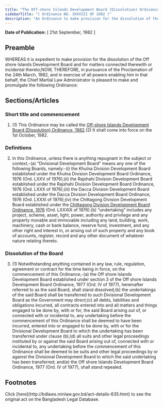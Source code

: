 ```yaml
---
title: "The Off-shore Islands Development Board (Dissolution) Ordinance, 1982"
sidebarTitle: "( Ordinance NO. XXXVIII OF 1982 )"
description: "An Ordinance to make provision for the dissolution of the Off shore Islands Development Board."
---
```


**Date of Publication:** [ 21st September, 1982 ]

## Preamble

WHEREAS it is expedient to make provision for the dissolution of the Off shore Islands Development Board and for matters connected therewith or incidental thereto;NOW, THEREFORE, in pursuance of the Proclamation of the 24th March, 1982, and in exercise of all powers enabling him in that behalf, the Chief Martial Law Administrator is pleased to make and promulgate the following Ordinance:

## Sections/Articles

### Short title and commencement

1. (1) This Ordinance may be called the [Off-shore Islands Development Board (Dissolution) Ordinance, 1982](/act-635.html "Off-shore Islands Development Board (Dissolution) Ordinance, 1982").(2) It shall come into force on the 1st October, 1982.

### Definitions

2. In this Ordinance, unless there is anything repugnant in the subject or context,-(a) “Divisional Development Board” means any one of the following Boards, namely:-(i) the Khulna Division Development Board established under the Khulna Division Development Board Ordinance, 1976 (Ord. LXXV of 1976);(ii) the Rajshahi Division Development Board established under the Rajshahi Division Development Board Ordinance, 1976 (Ord. LXXX of 1976);(iii) the Dacca Division Development Board established under the Dacca Division Development Board Ordinance, 1976 (Ord. LXXXI of 1976);(iv) the Chittagong Division Development Board established under the [Chittagong Division Development Board Ordinance, 1976](/act-539.html "Chittagong Division Development Board Ordinance, 1976") (Ord. LXXXIX of 1976).(b) “undertaking” includes any project, scheme, asset, light, power, authority and privilege and any property movable and immovable including any land, building, work, machinery, cash or bank balance, reserve fund, investment, and any other right and interest in, or arising out of such property and any book of accounts, register, record and any other document of whatever nature relating thereto.

### Dissolution of the Board

3. (1) Notwithstanding anything contained in any law, rule, regulation, agreement or contract for the time being in force, on the commencement of this Ordinance,-(a) the Off shore Islands Development Board established under section 3 of the Off shore Islands Development Board Ordinance, 1977 (Ord. IV of 1977), hereinafter referred to as the said Board, shall stand dissolved;(b) the undertakings of the said Board shall be transferred to such Divisional Development Board as the Government may direct;(c) all debts, liabilities and obligations incurred, all contracts entered into and all matters and things engaged to be done by, with or for, the said Board arising out of, or connected with or incidental to, any undertaking before the commencement of this Ordinance shall be deemed to have been incurred, entered into or engaged to be done by, with or for the Divisional Development Board to which the undertaking has been transferred under clause (b);(d) all suits and other legal proceedings instituted by or against the said Board arising out of, connected with or incidental to, any undertaking before the commencement of this Ordinance shall be deemed to be suits and other legal proceedings by or against the Divisional Development Board to which the said undertaking has been transferred; and(e) the Off shore Islands Development Board Ordinance, 1977 (Ord. IV of 1977), shall stand repealed.

## Footnotes

<Note>
  Click [here](http://bdlaws.minlaw.gov.bd/act-details-635.html) to see the original act on the Bangladesh Legal Database.
</Note>

